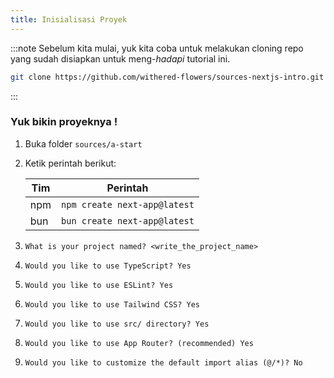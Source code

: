 ```yaml
---
title: Inisialisasi Proyek
---
```


:::note
Sebelum kita mulai, yuk kita coba untuk melakukan cloning repo yang sudah disiapkan untuk meng-_hadapi_ tutorial ini.

```sh
git clone https://github.com/withered-flowers/sources-nextjs-intro.git
```

:::

### Yuk bikin proyeknya !

1. Buka folder `sources/a-start`
1. Ketik perintah berikut:

   | Tim | Perintah                     |
   | --- | ---------------------------- |
   | npm | `npm create next-app@latest` |
   | bun | `bun create next-app@latest` |

1. `What is your project named? <write_the_project_name>`
1. `Would you like to use TypeScript? Yes`
1. `Would you like to use ESLint? Yes`
1. `Would you like to use Tailwind CSS? Yes`
1. `Would you like to use src/ directory? Yes`
1. `Would you like to use App Router? (recommended) Yes`
1. `Would you like to customize the default import alias (@/*)? No`
